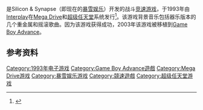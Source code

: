 {{NoteTA
| G1=Games
}}

{{Vgname|摇滚赛车|en=Rock n' Roll Racing}}是Silicon & Synapse（即现在的[[暴雪娱乐|暴雪娱乐]]）开发的战斗[[竞速游戏|竞速游戏]]，于1993年由[[Interplay|Interplay]]在[[Mega_Drive|Mega Drive]]和[[超级任天堂|超级任天堂]]系统发行<ref>{{cite news|title=Rock N Roll Racing Review|url=http://gamefreaks365.com/review.php?artid=1769|publisher=Game Freaks 365|accessdate=2010-07-04|deadurl=yes|archiveurl=https://web.archive.org/web/20100924031616/http://gamefreaks365.com/review.php?artid=1769|archivedate=2010-09-24}}</ref>。该游戏背景音乐包括器乐版本的几个重金属和摇滚歌曲。因为该游戏获得成功，2003年该游戏被移植到[[Game_Boy_Advance|Game Boy Advance]]。

== 参考资料 ==
{{Reflist}}

{{暴雪娛樂}}

{{DEFAULTSORT:Rock n, Roll Racing}}
[[Category:1993年电子游戏|Category:1993年电子游戏]]
[[Category:Game_Boy_Advance遊戲|Category:Game Boy Advance遊戲]]
[[Category:Mega_Drive游戏|Category:Mega Drive游戏]]
[[Category:暴雪娱乐游戏|Category:暴雪娱乐游戏]]
[[Category:競速遊戲|Category:競速遊戲]]
[[Category:超级任天堂游戏|Category:超级任天堂游戏]]

{{racing-videogame-stub}}
{{BlizzardEntertainment-stub}}